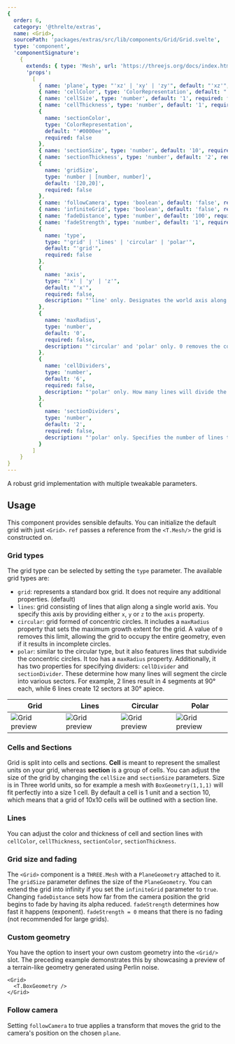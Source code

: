 ```yaml
---
{
  order: 6,
  category: '@threlte/extras',
  name: <Grid>,
  sourcePath: 'packages/extras/src/lib/components/Grid/Grid.svelte',
  type: 'component',
  'componentSignature':
    {
      extends: { type: 'Mesh', url: 'https://threejs.org/docs/index.html#api/en/objects/Mesh' },
      'props':
        [
          { name: 'plane', type: "'xz' | 'xy' | 'zy'", default: "'xz'", required: false },
          { name: 'cellColor', type: 'ColorRepresentation', default: "'#000000'", required: false },
          { name: 'cellSize', type: 'number', default: '1', required: false },
          { name: 'cellThickness', type: 'number', default: '1', required: false },
          {
            name: 'sectionColor',
            type: 'ColorRepresentation',
            default: "'#0000ee'",
            required: false
          },
          { name: 'sectionSize', type: 'number', default: '10', required: false },
          { name: 'sectionThickness', type: 'number', default: '2', required: false },
          {
            name: 'gridSize',
            type: 'number | [number, number]',
            default: '[20,20]',
            required: false
          },
          { name: 'followCamera', type: 'boolean', default: 'false', required: false },
          { name: 'infiniteGrid', type: 'boolean', default: 'false', required: false },
          { name: 'fadeDistance', type: 'number', default: '100', required: false },
          { name: 'fadeStrength', type: 'number', default: '1', required: false },
          {
            name: 'type',
            type: "'grid' | 'lines' | 'circular' | 'polar'",
            default: "'grid'",
            required: false
          },
          {
            name: 'axis',
            type: "'x' | 'y' | 'z'",
            default: "'x'",
            required: false,
            description: "'line' only. Designates the world axis along which the line will be oriented."
          },
          {
            name: 'maxRadius',
            type: 'number',
            default: '0',
            required: false,
            description: "'circular' and 'polar' only. 0 removes the constraint."
          },
          {
            name: 'cellDividers',
            type: 'number',
            default: '6',
            required: false,
            description: "'polar' only. How many lines will divide the polar grid. Specifies the number of lines that will subdivide the polar grid. For instance, 2 dividers will quarter the grid into 4 sections of 90° each, while 6 dividers will divide the grid into 12 segments, each measuring 30°."
          },
          {
            name: 'sectionDividers',
            type: 'number',
            default: '2',
            required: false,
            description: "'polar' only. Specifies the number of lines that will subdivide the polar grid. For instance, 2 dividers will quarter the grid into 4 sections of 90° each, while 6 dividers will divide the grid into 12 segments, each measuring 30°."
          }
        ]
    }
}
---
```


A robust grid implementation with multiple tweakable parameters.

<Example
  path="extras/grid"
  iframe
/>

## Usage

This component provides sensible defaults. You can initialize the default grid with just `<Grid>`. `ref` passes a reference from the `<T.Mesh/>` the grid is constructed on.

### Grid types

The grid type can be selected by setting the `type` parameter. The available grid types are:

- `grid`: represents a standard box grid. It does not require any additional properties. (default)
- `lines`: grid consisting of lines that align along a single world axis. You specify this axis by providing either `x`, `y` or `z` to the `axis` property.
- `circular`: grid formed of concentric circles. It includes a `maxRadius` property that sets the maximum growth extent for the grid. A value of `0` removes this limit, allowing the grid to occupy the entire geometry, even if it results in incomplete circles.
- `polar`: similar to the circular type, but it also features lines that subdivide the concentric circles. It too has a `maxRadius` property. Additionally, it has two properties for specifying dividers: `cellDivider` and `sectionDivider`. These determine how many lines will segment the circle into various sectors. For example, 2 lines result in 4 segments at 90° each, while 6 lines create 12 sectors at 30° apiece.

| Grid                                               | Lines                                               | Circular                                               | Polar                                               |
| -------------------------------------------------- | --------------------------------------------------- | ------------------------------------------------------ | --------------------------------------------------- |
| ![Grid preview](/images/docs/extras/grid/grid.jpg) | ![Grid preview](/images/docs/extras/grid/lines.jpg) | ![Grid preview](/images/docs/extras/grid/circular.jpg) | ![Grid preview](/images/docs/extras/grid/polar.jpg) |

### Cells and Sections

Grid is split into cells and sections. **Cell** is meant to represent the smallest units on your grid, whereas
**section** is a group of cells. You can adjust the size of the grid by changing the `cellSize` and `sectionSize`
parameters. Size is in Three world units, so for example a mesh with `BoxGeometry(1,1,1)` will fit perfectly into
a size 1 cell. By default a cell is 1 unit and a section 10, which means that a grid of 10x10 cells will be
outlined with a section line.

### Lines

You can adjust the color and thickness of cell and section lines with `cellColor`, `cellThickness`, `sectionColor`, `sectionThickness`.

### Grid size and fading

The `<Grid>` component is a `THREE.Mesh` with a `PlaneGeometry` attached to it. The `gridSize` parameter defines the size of the `PlaneGeometry`.
You can extend the grid into infinity if you set the `infiniteGrid` parameter to `true`.
Changing `fadeDistance` sets how far from the camera position the grid begins to fade by having its alpha reduced. `fadeStrength` determines how fast it happens (exponent). `fadeStrength = 0` means that there is no fading (not recommended for large grids).

### Custom geometry

You have the option to insert your own custom geometry into the `<Grid/>` slot. The preceding example demonstrates this by showcasing a preview of a terrain-like geometry generated using Perlin noise.

```svelte
<Grid>
  <T.BoxGeometry />
</Grid>
```

### Follow camera

Setting `followCamera` to true applies a transform that moves the grid to the camera's position on the chosen `plane`.
